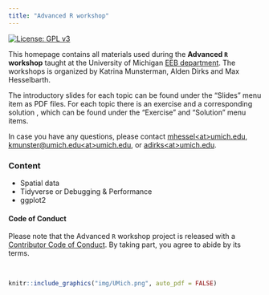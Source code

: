 ```yaml
---
title: "Advanced R workshop"
---
```


<!-- Badges start -->

[![License: GPL v3](https://img.shields.io/badge/License-GPLv3-blue.svg)](LICENSE.html)

<!-- Badges end -->

This homepage contains all materials used during the **Advanced `R` workshop** taught at the University of Michigan [EEB department](https://lsa.umich.edu/eeb). The workshops is organized by Katrina Munsterman, Alden Dirks and Max Hesselbarth. 

The introductory slides for each topic can be found under the "Slides" menu item as PDF files. For each topic there is an exercise and a corresponding solution , which can be found under the "Exercise" and "Solution" menu items.

In case you have any questions, please contact [mhessel\<at>umich.edu](mailto:mhessel@umich.edu), [kmunster@umich.edu\<at>umich.edu](mailto:kmunster@umich.edu@umich.edu), or [adirks\<at>umich.edu](mailto:adirks@umich.edu).

### Content

- Spatial data
- Tidyverse or Debugging & Performance
- ggplot2

#### Code of Conduct

Please note that the Advanced `R` workshop project is released with a [Contributor Code of Conduct](CODE_OF_CONDUCT.html). By taking part, you agree to abide by its terms.

<br>

```r
knitr::include_graphics("img/UMich.png", auto_pdf = FALSE)
```
